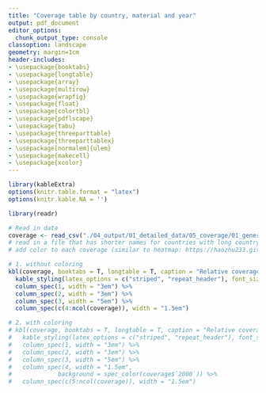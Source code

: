 ```yaml
---
title: "Coverage table by country, material and year"
output: pdf_document
editor_options: 
  chunk_output_type: console
classoption: landscape
geometry: margin=1cm
header-includes:
- \usepackage{booktabs}
- \usepackage{longtable}
- \usepackage{array}
- \usepackage{multirow}
- \usepackage{wrapfig}
- \usepackage{float}
- \usepackage{colortbl}
- \usepackage{pdflscape}
- \usepackage{tabu}
- \usepackage{threeparttable}
- \usepackage{threeparttablex}
- \usepackage[normalem]{ulem}
- \usepackage{makecell}
- \usepackage{xcolor}
---
```


```r
library(kableExtra)
options(knitr.table.format = "latex")
options(knitr.kable.NA = '')

library(readr)
```

```r
# Read in data
coverage <- read_csv("./04_output/01_detailed_data/05_coverage/01_general/coverage.csv")
# read in a file that has shorter names for countries with long country names
# add color to each coverage (similar to heatmap: https://haozhu233.github.io/kableExtra/awesome_table_in_pdf.pdf)

# 1. without coloring
kbl(coverage, booktabs = T, longtable = T, caption = "Relative coverage by material and country") %>% 
  kable_styling(latex_options = c("striped", "repeat_header"), font_size = 7) %>% 
  column_spec(1, width = "3em") %>%
  column_spec(2, width = "3em") %>%
  column_spec(3, width = "5em") %>%
  column_spec(c(4:ncol(coverage)), width = "1.5em")

# 2. with coloring
# kbl(coverage, booktabs = T, longtable = T, caption = "Relative coverage by material and country") %>% 
#   kable_styling(latex_options = c("striped", "repeat_header"), font_size = 7) %>% 
#   column_spec(1, width = "3em") %>%
#   column_spec(2, width = "3em") %>%
#   column_spec(3, width = "5em") %>%
#   column_spec(4, width = "1.5em",
#             background = spec_color(coverage$`2000`)) %>%
#   column_spec(c(5:ncol(coverage)), width = "1.5em")

```

